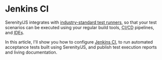 # Jenkins CI

Serenity/JS integrates with [industry-standard test runners](/handbook/test-runners/), so that your test scenarios can be executed
using your regular build tools, <abbr title="Continuous Integration and Delivery">CI/CD</abbr> pipelines, and <abbr title="Integrated Development Environments">IDEs</abbr>.

In this article, I'll show you how to configure [Jenkins CI](https://www.jenkins.io/),
to run automated acceptance tests built using Serenity/JS, and publish test execution reports and living documentation.

<ArticleComingSoon />
